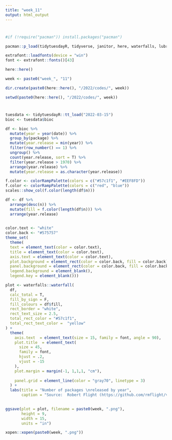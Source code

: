 ```yaml
---
title: "week_11"
output: html_output
---
```


#
```r
#if (!require("pacman")) install.packages("pacman")

pacman::p_load(tidytuesdayR, tidyverse, janitor, here, waterfalls, lubridate)

extrafont::loadfonts(device = "win")
font <- extrafont::fonts()[43]
```


```r
here::here()

week <- paste0("week_", "11")

dir.create(paste0(here::here(), "/2022/codes/", week))

setwd(paste0(here::here(), "/2022/codes/", week))
```

#
```r
tuesdata <- tidytuesdayR::tt_load("2022-03-15")
bioc <- tuesdata$bioc
```


```r
df <- bioc %>% 
  mutate(year = year(date)) %>% 
  group_by(package) %>% 
  mutate(year.release = min(year)) %>% 
  filter(row_number() == 1) %>% 
  ungroup() %>%  
  count(year.release, sort = T) %>% 
  filter(year.release > 1970) %>% 
  arrange(year.release) %>% 
  mutate(year.release = as.character(year.release))

f.color <- colorRampPalette(colors = c("#57c1f1", "#EEF8FD"))
f.color <- colorRampPalette(colors = c("red", "blue"))
scales::show_col(f.color(length(df$n)))

df <- df %>% 
  arrange(desc(n)) %>% 
  mutate(fill = f.color(length(df$n))) %>% 
  arrange(year.release)
  
```

```r
color.text <- "white"
color.back <- "#575757"
theme_set(
  theme(
  text = element_text(color = color.text),
  title = element_text(color = color.text),
  axis.text = element_text(color = color.text),
  plot.background = element_rect(color = color.back, fill = color.back),
  panel.background = element_rect(color = color.back, fill = color.back),
  legend.background = element_blank(),
  legend.key = element_blank()))  
```



```r
plot <- waterfalls::waterfall(
  df,
  calc_total = T,
  fill_by_sign = F,
  fill_colours = df$fill,
  rect_border = "white",
  rect_text_size = 2.5,
  total_rect_color = "#57c1f1",
  total_rect_text_color =  "yellow"
) +
  theme(
    axis.text  = element_text(size = 15, family = font, angle = 90),
    plot.title  = element_text(
      size = 45,
      family = font,
      hjust = .2,
      vjust = -15
    ),
    plot.margin = margin(-1, 1,1,1, "cm"),
      
    panel.grid = element_line(color = "gray70", linetype = 3)
  ) +
  labs(title = "Number of packages \nreleased by year",
       caption = "Source:  Robert Flight (https://github.com/rmflight/vignette_analysis)")
  
```


```r
ggsave(plot = plot, filename = paste0(week, ".png"), 
       height = 9, 
       width = 15, 
       units = "in")

xopen::xopen(paste0(week, ".png"))
```

